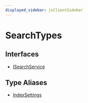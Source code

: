 ```yaml
---
displayed_sidebar: jsClientSidebar
---
```



# SearchTypes

## Interfaces

- [ISearchService](../../SearchTypes/interfaces/internal.internal-1.SearchTypes.ISearchService.mdx)

## Type Aliases

- [IndexSettings](../../SearchTypes/types/internal.internal-1.SearchTypes.IndexSettings.mdx)
